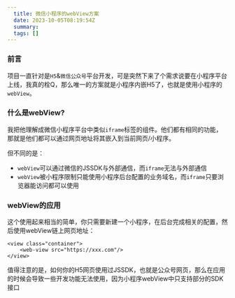 ```yaml
---
  title: 微信小程序的webView方案
  date: 2023-10-05T08:19:54Z
  summary:
  tags: []
---
```

  
  ### 前言
项目一直针对是`H5`&`微信公众号`平台开发，可是突然下来了个需求说要在小程序平台上线，我真的栓Q，那么唯一的方案就是小程序内嵌H5了，也就是使用小程序的`webView`。

### 什么是webView?
我把他理解成微信小程序平台中类似`iframe`标签的组件。他们都有相同的功能，那就是他们都可以通过网页地址将其嵌入到当前网页/小程序。

但不同的是：
* `webView`可以通过微信的JSSDK与外部通信，而`iframe`无法与外部通信
* `webView`被小程序限制只能使用小程序后台配置的业务域名，而`iframe`只要浏览器能访问都可以使用


### webView的应用
这个使用起来相当的简单，你只需要新建一个小程序，在后台完成相关的配置，然后使用webView链上网页地址：
```
<view class="container">
    <web-view src="https://xxx.com"/>
</view>
```
值得注意的是，如何你的H5网页使用过JSSDK，也就是公众号网页，那么在应用的时候会导致一些开发功能无法使用，因为小程序webView中只支持部分的SDK接口

  